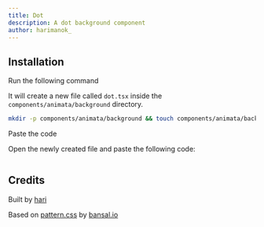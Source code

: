 ```yaml
---
title: Dot
description: A dot background component
author: harimanok_
---
```


<ComponentPreview name="background-dot--docs" />

## Installation

<Steps>
<Step>Run the following command</Step>

It will create a new file called `dot.tsx` inside the `components/animata/background` directory.

```bash
mkdir -p components/animata/background && touch components/animata/background/dot.tsx
```

<Step>Paste the code</Step>

Open the newly created file and paste the following code:

```jsx file=<rootDir>/animata/background/dot.tsx

```

</Steps>

## Credits

Built by [hari](https://github.com/hari)

Based on [pattern.css](https://bansal.io/pattern-css) by [bansal.io](https://bansal.io/)
